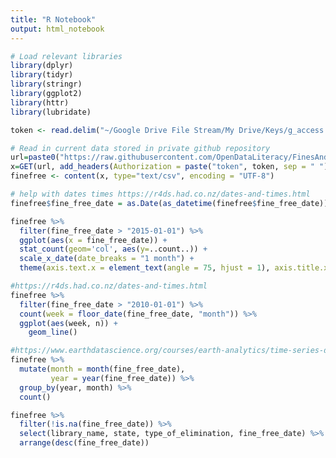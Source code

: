 ```yaml
---
title: "R Notebook"
output: html_notebook
---
```


```r
# Load relevant libraries
library(dplyr)
library(tidyr)
library(stringr)
library(ggplot2)
library(httr)
library(lubridate)
```

```r
token <- read.delim("~/Google Drive File Stream/My Drive/Keys/g_access.txt", stringsAsFactor = FALSE, header = FALSE)
```

```r
# Read in current data stored in private github repository
url=paste0("https://raw.githubusercontent.com/OpenDataLiteracy/FinesAndFees/master/Data/DataEntry_MergedDataSet_2019-09-05.csv")
x=GET(url, add_headers(Authorization = paste("token", token, sep = " ")))
finefree <- content(x, type="text/csv", encoding = "UTF-8")
```

```r
# help with dates times https://r4ds.had.co.nz/dates-and-times.html
finefree$fine_free_date = as.Date(as_datetime(finefree$fine_free_date))
```

```r
finefree %>%
  filter(fine_free_date > "2015-01-01") %>%
  ggplot(aes(x = fine_free_date)) +
  stat_count(geom='col', aes(y=..count..)) +
  scale_x_date(date_breaks = "1 month") +
  theme(axis.text.x = element_text(angle = 75, hjust = 1), axis.title.x=element_blank())
```

```r
#https://r4ds.had.co.nz/dates-and-times.html
finefree %>%
  filter(fine_free_date > "2010-01-01") %>%
  count(week = floor_date(fine_free_date, "month")) %>% 
  ggplot(aes(week, n)) +
    geom_line()
```


```r
#https://www.earthdatascience.org/courses/earth-analytics/time-series-data/summarize-time-series-by-month-in-r/
finefree %>%
  mutate(month = month(fine_free_date),
         year = year(fine_free_date)) %>%
  group_by(year, month) %>%
  count() 
```

```r
finefree %>%
  filter(!is.na(fine_free_date)) %>%
  select(library_name, state, type_of_elimination, fine_free_date) %>%
  arrange(desc(fine_free_date))
```

